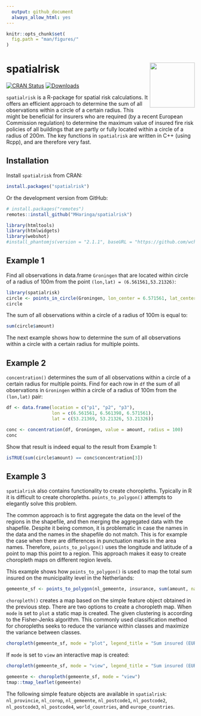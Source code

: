 ```yaml
---
  output: github_document
  always_allow_html: yes
---
```

  
  <!-- README.md is generated from README.Rmd. Please edit that file -->

```r
knitr::opts_chunk$set(
  fig.path = "man/figures/"
)
```

# spatialrisk <img src="logo.png" align="right" alt="" width="120" />

<!-- badges: start -->
[![CRAN Status](https://www.r-pkg.org/badges/version/spatialrisk)](https://cran.r-project.org/package=spatialrisk)
[![Downloads](https://cranlogs.r-pkg.org/badges/spatialrisk?color=blue)](https://cran.rstudio.com/package=spatialrisk)
<!-- badges: end -->

`spatialrisk` is a R-package for spatial risk calculations. It offers an efficient approach to determine the sum of all observations within a circle of a certain radius. This might be beneficial for insurers who are required (by a recent European Commission regulation) to determine the maximum value of insured fire risk policies of all buildings that are partly or fully located within a circle of a radius of 200m. The key functions in `spatialrisk` are written in C++ (using Rcpp), and are therefore very fast.

## Installation

Install `spatialrisk` from CRAN:

```r
install.packages("spatialrisk")
```

Or the development version from GitHub:

```r
# install.packages("remotes")
remotes::install_github("MHaringa/spatialrisk")
```

```r
library(htmltools)
library(htmlwidgets)
library(webshot)
#install_phantomjs(version = "2.1.1", baseURL = "https://github.com/wch/webshot/releases/download/v0.3.1/")
```


## Example 1

Find all observations in data.frame `Groningen` that are located within circle of a radius of 100m from the point `(lon,lat) = (6.561561,53.21326)`:

```r
library(spatialrisk)
circle <- points_in_circle(Groningen, lon_center = 6.571561, lat_center = 53.21326, radius = 100)
circle
```
The sum of all observations within a circle of a radius of 100m is equal to: 

```r

sum(circle$amount)

```

The next example shows how to determine the sum of all observations within a circle with a certain radius for multiple points. 

## Example 2

`concentration()` determines the sum of all observations within a circle of a certain radius for multiple points. Find for each row in `df` the sum of all observations in `Groningen` within a circle of a radius of 100m from the `(lon,lat)` pair:

```r

df <- data.frame(location = c("p1", "p2", "p3"), 
                 lon = c(6.561561, 6.561398, 6.571561), 
                 lat = c(53.21369, 53.21326, 53.21326))

conc <- concentration(df, Groningen, value = amount, radius = 100)
conc

```

Show that result is indeed equal to the result from Example 1:

```r

isTRUE(sum(circle$amount) == conc$concentration[3])

```



## Example 3
`spatialrisk` also contains functionality to create choropleths. Typically in R it is difficult to create choropleths. `points_to_polygon()` attempts to elegantly solve this problem.

The common approach is to first aggregate the data on the level of the regions in the shapefile, and then merging the aggregated data with the shapefile. Despite it being common, it is problematic in case the names in the data and the names in the shapefile do not match. This is for example the case when there are differences in punctuation marks in the area names. Therefore, `points_to_polygon()` uses the longitude and latitude of a point to map this point to a region. This approach makes it easy to create choropleth maps on different region levels.

This example shows how `points_to_polygon()` is used to map the total sum insured on the municipality level in the Netherlands: 

```r

gemeente_sf <- points_to_polygon(nl_gemeente, insurance, sum(amount, na.rm = TRUE))

```

`choropleth()` creates a map based on the simple feature object obtained in the previous step. There are two options to create a choropleth map. When `mode` is set to `plot` a static map is created. The given clustering is according to the Fisher-Jenks algorithm. This commonly used classification method for choropleths seeks to reduce the variance within classes and maximize the variance between classes.

```r
choropleth(gemeente_sf, mode = "plot", legend_title = "Sum insured (EUR)", n = 5)
```

If `mode` is set to `view` an interactive map is created:

```r
choropleth(gemeente_sf, mode = "view", legend_title = "Sum insured (EUR)")
```

```r
gemeente <- choropleth(gemeente_sf, mode = "view")
tmap::tmap_leaflet(gemeente)
```

The following simple feature objects are available in `spatialrisk`: `nl_provincie`, `nl_corop`, `nl_gemeente`, `nl_postcode1`, `nl_postcode2`, `nl_postcode3`, `nl_postcode4`, `world_countries`, and `europe_countries`.
